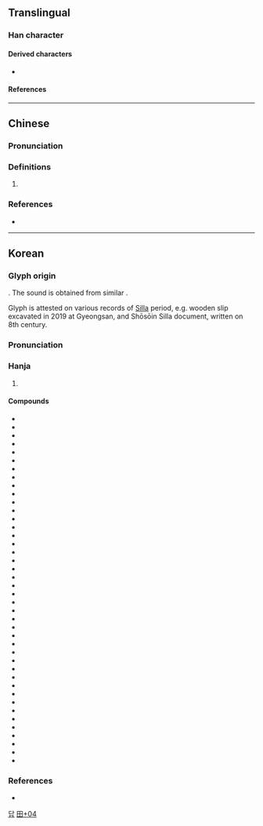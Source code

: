 {{character info}}
==Translingual==

===Han character===
{{Han char|rn=102|rad=田|as=04|sn=9|four=12603|canj=EW,XEW|ids=⿱水田}}

====Derived characters====
* {{l|mul|[[𭏉]], [[𬈔]], [[䄕]], [[𮍾]], [[𮔭]]}}

====References====
{{Han ref|kx=0760.341|dj=1170.170|hdz=42533.061|uh=7553}}

----

==Chinese==
{{zh-forms}}

===Pronunciation===
{{zh-pron
|m=quán
|cat=pn
}}

===Definitions===
{{zh-hanzi}}

# {{lb|zh|Taiwan}} {{zh-used2|n}}

===References===
* {{R:zh:CNS|f|2c4a}}

----

==Korean==

===Glyph origin===
{{ko-etym-gukja}} {{Han compound|水#Korean|田#Korean|t1=water|t2=field|ls=ic}}. The sound is obtained from similar {{ko-l|답|沓}}.

Glyph is attested on various records of [[Silla]] period, e.g. wooden slip excavated in 2019 at Gyeongsan, and Shōsōin Silla document, written on 8th century.

===Pronunciation===
{{ko-hanja-pron|답}}

===Hanja===
{{ko-hanja-search}}
{{ko-hanja|논|답}}

# {{hanja form of|답|[[rice]] [[paddy]]}}

====Compounds====
{{der-top3|Compounds}}
* {{ko-l|건답|乾畓}}
* {{ko-l|공답|公畓}}
* {{ko-l|기답|起畓}}
* {{ko-l|능답|陵畓}}
* {{ko-l|둔답|屯畓}}
* {{ko-l|묘답|墓畓}}
* {{ko-l|민답|民畓}}
* {{ko-l|박답|薄畓}}
* {{ko-l|백답|白畓}}
* {{ko-l|번답|反畓}}
* {{ko-l|보답|洑畓}}
* {{ko-l|본답|本畓}}
* {{ko-l|봉답|奉畓}}
* {{ko-l|산답|散畓}}
* {{ko-l|상답|上畓}}
* {{ko-l|수답|水畓}}
* {{ko-l|숙답|熟畓}}
* {{ko-l|신답|新畓}}
* {{ko-l|양답|良畓}}
* {{ko-l|옥답|沃畓}}
* {{ko-l|위답|位畓}}
* {{ko-l|원답|原畓}}
* {{ko-l|작답|作畓}}
* {{ko-l|전답|田畓}}
* {{ko-l|중답|中畓}}
* {{ko-l|척답|瘠畓}}
* {{ko-l|하답|下畓}}
* {{ko-l|황답|荒畓}}
* {{ko-l|사답|寺畓/私畓}}
* {{ko-l|동답|洞畓/垌畓}}
* {{ko-l|둔전답|屯田畓}}
* {{ko-l|위토답|位土畓}}
* {{ko-l|천봉답|天奉畓}}
* {{ko-l|천수답|天水畓}}
* {{ko-l|저수답|貯水畓}}
* {{ko-l|상등답|上等畓}}
* {{ko-l|박전박답|薄田薄畓}}
* {{ko-l|상전옥답|上田沃畓}}
* {{ko-l|남전북답|南田北畓}}
* {{ko-l|양전옥답|良田沃畓}}
* {{ko-l|문전옥답|門前沃畓}}
* {{ko-l|옥전옥답|沃田沃畓}}
{{der-bottom}}

===References===
* {{R:hanjadoc|7633}}

[[Category:Hanja readings|답]]
[[Category:Korean-only CJKV Characters|田+04]]